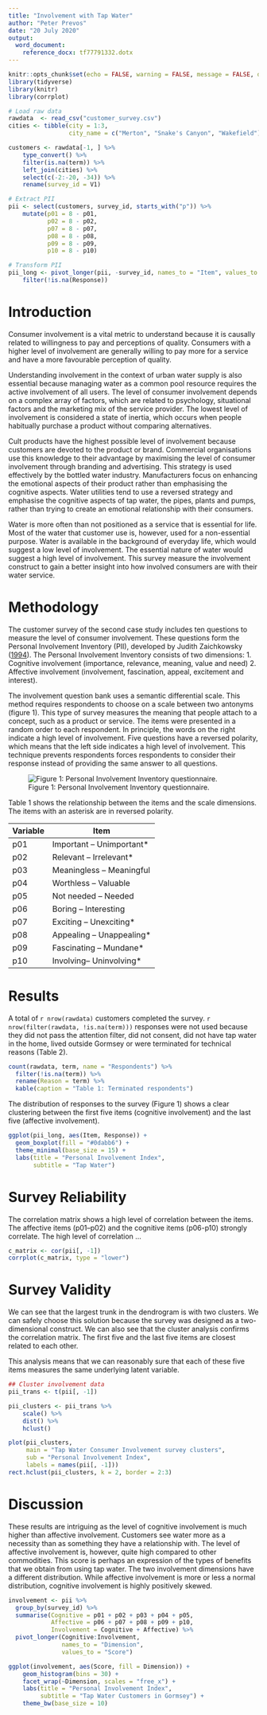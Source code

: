 ```yaml
---
title: "Involvement with Tap Water"
author: "Peter Prevos"
date: "20 July 2020"
output:
  word_document:
    reference_docx: tf77791332.dotx
---
```


```r
knitr::opts_chunk$set(echo = FALSE, warning = FALSE, message = FALSE, dpi = 300)
library(tidyverse)
library(knitr)
library(corrplot)

# Load raw data
rawdata  <- read_csv("customer_survey.csv")
cities <- tibble(city = 1:3,
                 city_name = c("Merton", "Snake's Canyon", "Wakefield"))

customers <- rawdata[-1, ] %>%
    type_convert() %>%
    filter(is.na(term)) %>%
    left_join(cities) %>% 
    select(c(-2:-20, -34)) %>%
    rename(survey_id = V1)

# Extract PII
pii <- select(customers, survey_id, starts_with("p")) %>%
    mutate(p01 = 8 - p01,
           p02 = 8 - p02,
           p07 = 8 - p07,
           p08 = 8 - p08,
           p09 = 8 - p09,
           p10 = 8 - p10)

# Transform PII
pii_long <- pivot_longer(pii, -survey_id, names_to = "Item", values_to = "Response") %>%
    filter(!is.na(Response))
```

# Introduction
Consumer involvement is a vital metric to understand because it is causally related to willingness to pay and perceptions of quality. Consumers with a higher level of involvement are generally willing to pay more for a service and have a more favourable perception of quality.

Understanding involvement in the context of urban water supply is also essential because managing water as a common pool resource requires the active involvement of all users. The level of consumer involvement depends on a complex array of factors, which are related to psychology, situational factors and the marketing mix of the service provider. The lowest level of involvement is considered a state of inertia, which occurs when people habitually purchase a product without comparing alternatives.

Cult products have the highest possible level of involvement because customers are devoted to the product or brand. Commercial organisations use this knowledge to their advantage by maximising the level of consumer involvement through branding and advertising. This strategy is used effectively by the bottled water industry. Manufacturers focus on enhancing the emotional aspects of their product rather than emphasising the cognitive aspects. Water utilities tend to use a reversed strategy and emphasise the cognitive aspects of tap water, the pipes, plants and pumps, rather than trying to create an emotional relationship with their consumers.

Water is more often than not positioned as a service that is essential for life. Most of the water that customer use is, however, used for a non-essential purpose. Water is available in the background of everyday life, which would suggest a low level of involvement. The essential nature of water would suggest a high level of involvement. This survey measure the involvement construct to gain a better insight into how involved consumers are with their water service.

# Methodology
The customer survey of the second case study includes ten questions to measure the level of consumer involvement. These questions form the Personal Involvement Inventory (PII), developed by Judith Zaichkowsky ([1994](https://www.sfu.ca/~zaichkow/JA%252094.pdf)). The Personal Involvement Inventory consists of two dimensions: 
1. Cognitive involvement (importance, relevance, meaning, value and need) 
2. Affective involvement (involvement, fascination, appeal, excitement and interest).

The involvement question bank uses a semantic differential scale. This method requires respondents to choose on a scale between two antonyms (figure 1). This type of survey measures the meaning that people attach to a concept, such as a product or service. The items were presented in a random order to each respondent. In principle, the words on the right indicate a high level of involvement. Five questions have a reversed polarity, which means that the left side indicates a high level of involvement. This technique prevents respondents forces respondents to consider their response instead of providing the same answer to all questions.

![Figure 1: Personal Involvement Inventory questionnaire.](../manuscript/resources/09_customers/semantic-differential.png)

Table 1 shows the relationship between the items and the scale dimensions. The items with an asterisk are in reversed polarity.

| Variable | Item                     |
|----------|--------------------------|
| p01      | Important – Unimportant* |
| p02      | Relevant – Irrelevant*   |
| p03      | Meaningless – Meaningful |
| p04      | Worthless – Valuable     |
| p05      | Not needed – Needed      |
| p06      | Boring – Interesting     |
| p07      | Exciting – Unexciting*   |
| p08      | Appealing – Unappealing* |
| p09      | Fascinating – Mundane*   |
| p10      | Involving–  Uninvolving* |

# Results
A total of `r nrow(rawdata)` customers completed the survey. `r nrow(filter(rawdata, !is.na(term)))` responses were not used because they did not pass the attention filter, did not consent, did not have tap water in the home, lived outside Gormsey or were terminated for technical reasons (Table 2).

```r
count(rawdata, term, name = "Respondents") %>%
  filter(!is.na(term)) %>%
  rename(Reason = term) %>%
  kable(caption = "Table 1: Terminated respondents")
```

The distribution of responses to the survey (Figure 1) shows a clear clustering between the first five items (cognitive involvement) and the last five (affective involvement).

```r
ggplot(pii_long, aes(Item, Response)) + 
  geom_boxplot(fill = "#0dabb6") + 
  theme_minimal(base_size = 15) + 
  labs(title = "Personal Involvement Index",
       subtitle = "Tap Water")
```

# Survey Reliability
The correlation matrix shows a high level of correlation between the items. The affective items (p01--p02) and the cognitive items (p06-p10) strongly correlate. The high level of correlation ...

```r
c_matrix <- cor(pii[, -1])
corrplot(c_matrix, type = "lower")
```

# Survey Validity
We can see that the largest trunk in the dendrogram is with two clusters. We can safely choose this solution because the survey was designed as a two-dimensional construct. We can also see that the cluster analysis confirms the correlation matrix. The first five and the last five items are closest related to each other. 

This analysis means that we can reasonably sure that each of these five items measures the same underlying latent variable.

```r
## Cluster involvement data
pii_trans <- t(pii[, -1])

pii_clusters <- pii_trans %>%
    scale() %>%
    dist() %>%
    hclust()

plot(pii_clusters,
     main = "Tap Water Consumer Involvement survey clusters",
     sub = "Personal Involvement Index",
     labels = names(pii[, -1]))
rect.hclust(pii_clusters, k = 2, border = 2:3)
```


# Discussion
These results are intriguing as the level of cognitive involvement is much higher than affective involvement. Customers see water more as a necessity than as something they have a relationship with. The level of affective involvement is, however, quite high compared to other commodities. This score is perhaps an expression of the types of benefits that we obtain from using tap water. The two involvement dimensions have a different distribution. While affective involvement is more or less a normal distribution, cognitive involvement is highly positively skewed.

```r
involvement <- pii %>%
  group_by(survey_id) %>%
  summarise(Cognitive = p01 + p02 + p03 + p04 + p05,
            Affective = p06 + p07 + p08 + p09 + p10,
            Involvement = Cognitive + Affective) %>%
  pivot_longer(Cognitive:Involvement, 
               names_to = "Dimension",
               values_to = "Score")

ggplot(involvement, aes(Score, fill = Dimension)) + 
    geom_histogram(bins = 30) + 
    facet_wrap(~Dimension, scales = "free_x") + 
    labs(title = "Personal Involvement Index",
         subtitle = "Tap Water Customers in Gormsey") + 
    theme_bw(base_size = 10)
```


